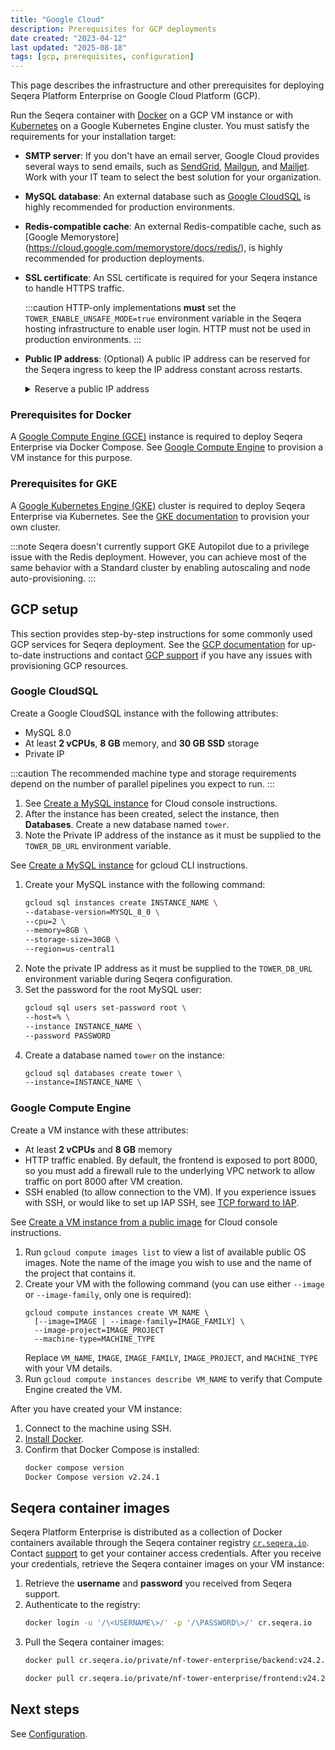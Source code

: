 ```yaml
---
title: "Google Cloud"
description: Prerequisites for GCP deployments
date created: "2023-04-12"
last updated: "2025-08-18"
tags: [gcp, prerequisites, configuration]
---
```



This page describes the infrastructure and other prerequisites for deploying Seqera Platform Enterprise on Google Cloud Platform (GCP).

Run the Seqera container with [Docker](../docker-compose) on a GCP VM instance or with [Kubernetes](../kubernetes) on a Google Kubernetes Engine cluster. You must satisfy the requirements for your installation target:

- **SMTP server**: If you don't have an email server, Google Cloud provides several ways to send emails, such as [SendGrid][sendgrid], [Mailgun][mailgun], and [Mailjet][mailjet]. Work with your IT team to select the best solution for your organization.
- **MySQL database**: An external database such as [Google CloudSQL][gcloudsql] is highly recommended for production environments.
- **Redis-compatible cache**: An external Redis-compatible cache, such as [Google Memorystore] (https://cloud.google.com/memorystore/docs/redis/), is highly recommended for production deployments.
- **SSL certificate**: An SSL certificate is required for your Seqera instance to handle HTTPS traffic.

  :::caution
  HTTP-only implementations **must** set the `TOWER_ENABLE_UNSAFE_MODE=true` environment variable in the Seqera hosting infrastructure to enable user login. HTTP must not be used in production environments.
  :::

- **Public IP address**: (Optional) A public IP address can be reserved for the Seqera ingress to keep the IP address constant across restarts.

  <details>
    <summary>Reserve a public IP address</summary>

      1. Go to **VPC network > External IP addresses** and select **Reserve Static Address**.
      2. Assign a name (such as `tower-ip`). This name will be used later to configure the ingress.
      3. Select the region where your GKE cluster is deployed.
      4. Select **Reserve**.

  </details>

### Prerequisites for Docker

A [Google Compute Engine (GCE)][gce] instance is required to deploy Seqera Enterprise via Docker Compose. See [Google Compute Engine](#google-compute-engine) to provision a VM instance for this purpose.

### Prerequisites for GKE

A [Google Kubernetes Engine (GKE)][gke] cluster is required to deploy Seqera Enterprise via Kubernetes. See the [GKE documentation][gke-docs] to provision your own cluster.

:::note
Seqera doesn't currently support GKE Autopilot due to a privilege issue with the Redis deployment. However, you can achieve most of the same behavior with a Standard cluster by enabling autoscaling and node auto-provisioning.
:::

## GCP setup

This section provides step-by-step instructions for some commonly used GCP services for Seqera deployment. See the [GCP documentation][gcp-docs] for up-to-date instructions and contact [GCP support][gcp-support] if you have any issues with provisioning GCP resources.

### Google CloudSQL

Create a Google CloudSQL instance with the following attributes:
- MySQL 8.0
- At least **2 vCPUs**, **8 GB** memory, and **30 GB SSD** storage
- Private IP 

:::caution 
The recommended machine type and storage requirements depend on the number of parallel pipelines you expect to run. 
:::

<Tabs>
<TabItem value="GCP console" label="GCP console" default>

1. See [Create a MySQL instance][gcloudsql-create] for Cloud console instructions.
1. After the instance has been created, select the instance, then **Databases**. Create a new database named `tower`.
1. Note the Private IP address of the instance as it must be supplied to the `TOWER_DB_URL` environment variable.

</TabItem>
<TabItem value="gcloud CLI" label="gcloud CLI" default>

See [Create a MySQL instance][gcloudsql-create] for gcloud CLI instructions.

1. Create your MySQL instance with the following command:
    ```bash 
    gcloud sql instances create INSTANCE_NAME \
    --database-version=MYSQL_8_0 \
    --cpu=2 \
    --memory=8GB \
    --storage-size=30GB \
    --region=us-central1
    ```
1. Note the private IP address as it must be supplied to the `TOWER_DB_URL` environment variable during Seqera configuration. 
1. Set the password for the root MySQL user:
    ```bash
    gcloud sql users set-password root \
    --host=% \
    --instance INSTANCE_NAME \
    --password PASSWORD
    ```
1. Create a database named `tower` on the instance: 
    ```bash 
    gcloud sql databases create tower \
    --instance=INSTANCE_NAME \
    ```

</TabItem>
</Tabs>

### Google Compute Engine

Create a VM instance with these attributes:
- At least **2 vCPUs** and **8 GB** memory
- HTTP traffic enabled. By default, the frontend is exposed to port 8000, so you must add a firewall rule to the underlying VPC network to allow traffic on port 8000 after VM creation.
- SSH enabled (to allow connection to the VM). If you experience issues with SSH, or would like to set up IAP SSH, see [TCP forward to IAP][tcp-iap].

<Tabs>
<TabItem value="GCP console" label="GCP console" default>

See [Create a VM instance from a public image][gcp-vm-public] for Cloud console instructions. 

</TabItem>
<TabItem value="gcloud CLI" label="gcloud CLI" default>

1. Run `gcloud compute images list` to view a list of available public OS images. Note the name of the image you wish to use and the name of the project that contains it.
1. Create your VM with the following command (you can use either `--image` or `--image-family`, only one is required):
    ```gcloud
    gcloud compute instances create VM_NAME \
      [--image=IMAGE | --image-family=IMAGE_FAMILY] \
      --image-project=IMAGE_PROJECT
      --machine-type=MACHINE_TYPE
    ```
    Replace `VM_NAME`, `IMAGE`, `IMAGE_FAMILY`, `IMAGE_PROJECT`, and `MACHINE_TYPE` with your VM details.
1. Run `gcloud compute instances describe VM_NAME` to verify that Compute Engine created the VM. 

</TabItem>
</Tabs>

After you have created your VM instance:

1. Connect to the machine using SSH.
1. [Install Docker][install-docker].
1. Confirm that Docker Compose is installed:
    ```bash
    docker compose version
    Docker Compose version v2.24.1
    ```

## Seqera container images

Seqera Platform Enterprise is distributed as a collection of Docker containers available through the Seqera
container registry [`cr.seqera.io`](https://cr.seqera.io). Contact [support](https://support.seqera.io) to get your container access credentials. After you receive your credentials, retrieve the Seqera container images on your VM instance:

1. Retrieve the **username** and **password** you received from Seqera support.
1. Authenticate to the registry:
   ```bash
   docker login -u '/\<USERNAME\>/' -p '/\PASSWORD\>/' cr.seqera.io
   ```
1. Pull the Seqera container images:
   ```bash
   docker pull cr.seqera.io/private/nf-tower-enterprise/backend:v24.2.4

   docker pull cr.seqera.io/private/nf-tower-enterprise/frontend:v24.2.4
   ```

## Next steps 

See [Configuration](../configuration/overview).

[gce]: https://cloud.google.com/compute
[gcloudsql]: https://cloud.google.com/sql/docs/mysql/quickstart
[gcloudsql-create]: https://cloud.google.com/sql/docs/mysql/create-instance#create-2nd-gen
[gcp-docs]: https://cloud.google.com/docs
[gcp-support]: https://cloud.google.com/support-hub
[gcp-vm-public]: https://cloud.google.com/compute/docs/instances/create-start-instance#publicimage
[gke]: https://cloud.google.com/kubernetes-engine
[gke-docs]: https://cloud.google.com/kubernetes-engine/docs
[install-docker]: https://docs.docker.com/engine/install/debian/
[mailgun]: https://cloud.google.com/compute/docs/tutorials/sending-mail/using-mailgun
[mailjet]: https://cloud.google.com/compute/docs/tutorials/sending-mail/using-mailjet
[sendgrid]: https://cloud.google.com/compute/docs/tutorials/sending-mail/using-sendgrid
[tcp-iap]: https://cloud.google.com/iap/docs/using-tcp-forwarding
